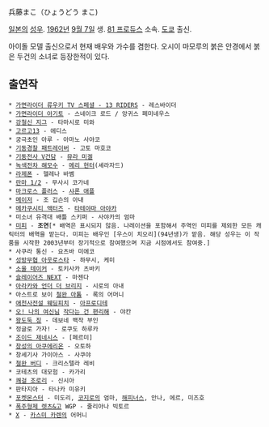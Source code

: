 兵藤まこ（ひょうどう まこ)

[[일본]]의 [[성우]]. [[1962년]] [[9월 7일]] 생. [[81 프로듀스]] 소속. [[도쿄]] 출신.

아이돌 모델 출신으로서 현재 배우와 가수를 겸한다. 오시이 마모루의 붉은 안경에서 붉은 두건의 소녀로 등장한적이 있다.

== 출연작 ==
 * [[가면라이더 류우키 TV 스페셜 - 13 RIDERS]] - 레스바이더
 * [[가면라이더 아기토]] - 스네이크 로드 / 앙귀스 페미네우스
 * [[강철신 지그]] - 타마시로 미와
 * [[고르고13]] - 에디스
 * 궁극초인 아루 - 아마노 사야코
 * [[기동경찰 패트레이버]] - 고토 마호코
 * [[기동전사 V건담]] - [[뮤라 미겔]]
 * [[녹색전차 해모수]] - [[메리 헌터]](셰라자드)
 * [[라제폰]] - 헬레나 바벰
 * [[란마 1/2]] - 무사시 코가네
 * [[마크로스 플러스]] - [[샤론 애플]]
 * [[메이저]] - 조 깁슨의 아내
 * [[메카쿠시티 액터즈]] - [[타테야마 아야카]]
 * 미소녀 유격대 배틀 스키퍼 - 사야카의 엄마
 * [[미피]] - '''조연'''[* 배역은 표시되지 않음. 나레이션을 포함해서 주역인 미피를 제외한 모든 캐릭터의 배역을 맡는다. 미피는 배우인 [우스이 치오리](94년생)가 맡음. 해당 성우는 이 작품을 시작한 2003년부터 장기적으로 참여했으며 지금 시점에서도 참여중.]
 * 사쿠라 통신 - 요츠바 미에코
 * [[성방무협 아웃로스타]] - 하무시, 케미
 * [[소울 테이커]] - 토키사카 츠바키
 * [[슬레이어즈 NEXT]] - 마젠다
 * [[아라카와 언더 더 브리지]] - 시로의 아내
 * 아스트로 보이 [[철완 아톰]] - 록의 어머니
 * [[애천사전설 웨딩피치]] - [[아프로디테]]
 * [[오! 나의 여신님]] [[작다는 건 편리해]] - 야칸
 * [[왕도둑 징]] - 데보네 백작 부인
 * 정글로 가자! - 로쿠도 하루카
 * [[조이드 제네시스]] - [페르미]
 * [[창성의 아쿠에리온]] - 오토하
 * 창세기사 가이아스 - 사쿠야
 * [[철완 버디]] - 크리스텔라 레비
 * 코테츠의 대모험 - 카가리
 * [[쾌걸 조로리]] - 신시아
 * 판타지아 - 타나카 미유키
 * [[포켓몬스터(애니메이션)|포켓몬스터]] - 미도리, [[로이(포켓몬스터 애니메이션 시리즈)|코지로]]의 엄마, [[해피너스]], 안나, 에르, 미즈호
 * [[폭주형제 렛츠&고]] WGP - 줄리아나 빅토르
 * [[X(CLAMP)|X]] - [[카스미 카렌]]의 어머니
